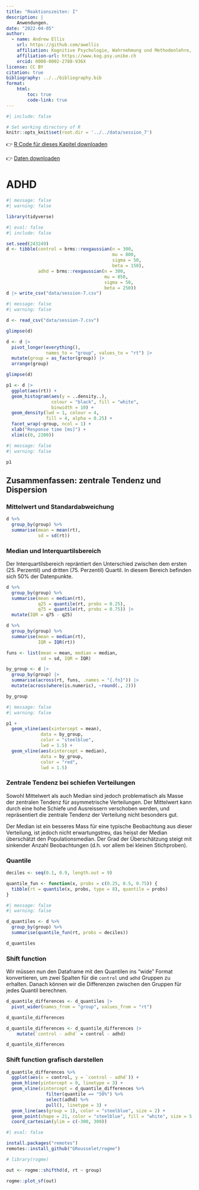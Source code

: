 ```yaml
---
title: "Reaktionszeiten: I"
description: | 
    Anwendungen.
date: "2022-04-05"
author:
  - name: Andrew Ellis
    url: https://github.com/awellis
    affiliation: Kognitive Psychologie, Wahrnehmung und Methodenlehre, Universität Bern 
    affiliation-url: https://www.kog.psy.unibe.ch
    orcid: 0000-0002-2788-936X
license: CC BY
citation: true
bibliography: ../../bibliography.bib
format:
    html:
        toc: true
        code-link: true
---
```


```r
#| include: false

# Set working directory of R
knitr::opts_knit$set(root.dir = '../../data/session_7')
```

:::{.callout-note}
👉 [R Code für dieses Kapitel downloaden](../../downloadable_files/response-times-1.R)

👉 [Daten downloaden](../../data/session_7/data/session-7.csv)
:::

# ADHD

```r
#| message: false
#| warning: false

library(tidyverse)
```

```r
#| eval: false
#| include: false

set.seed(243249)
d <- tibble(control = brms::rexgaussian(n = 300, 
                                        mu = 800, 
                                        sigma = 50, 
                                        beta = 150),
            adhd = brms::rexgaussian(n = 300, 
                                     mu = 850, 
                                     sigma = 50, 
                                     beta = 250))
d |> write_csv("data/session-7.csv")
```

```r
#| message: false
#| warning: false

d <- read_csv("data/session-7.csv")
```
 
```r
glimpse(d)
```

```r
d <- d |>
  pivot_longer(everything(), 
               names_to = "group", values_to = "rt") |> 
  mutate(group = as_factor(group)) |> 
  arrange(group)
```

```r
glimpse(d)
```

```r
p1 <- d |> 
  ggplot(aes(rt)) +
  geom_histogram(aes(y = ..density..), 
                 colour = "black", fill = "white",
                 binwidth = 10) +
  geom_density(lwd = 1, colour = 4,
               fill = 4, alpha = 0.25) +
  facet_wrap(~group, ncol = 1) +
  xlab("Response time [ms]") +
  xlim(c(0, 2200))
```

```r
#| message: false
#| warning: false

p1
```

## Zusammenfassen: zentrale Tendenz und Dispersion

### Mittelwert und Standardabweichung

```r
d %>% 
  group_by(group) %>% 
  summarise(mean = mean(rt),
            sd = sd(rt))
```

### Median und Interquartilsbereich

Der Interquartilsbereich repräntiert den Unterschied zwischen dem ersten (25. Perzentil) und dritten (75. Perzentil) Quartil. In diesem Bereich befinden sich 50% der Datenpunkte.

```r
d %>% 
  group_by(group) %>% 
  summarise(mean = median(rt),
            q25 = quantile(rt, probs = 0.25),
            q75 = quantile(rt, probs = 0.75)) |> 
  mutate(IQR = q75 - q25)
```

```r
d %>% 
  group_by(group) %>% 
  summarise(mean = median(rt),
            IQR = IQR(rt))
```

```r
funs <- list(mean = mean, median = median, 
             sd = sd, IQR = IQR)

by_group <- d |>
  group_by(group) |>
  summarise(across(rt, funs, .names = "{.fn}")) |>
  mutate(across(where(is.numeric), ~round(., 2)))
```

```r
by_group
```

```r
#| message: false
#| warning: false

p1 +
  geom_vline(aes(xintercept = mean), 
             data = by_group,
             color = "steelblue",
             lwd = 1.5) +
  geom_vline(aes(xintercept = median), 
             data = by_group, 
             color = "red",
             lwd = 1.5)
```

### Zentrale Tendenz bei schiefen Verteilungen

Sowohl Mittelwert als auch Median sind jedoch problematisch als Masse der zentralen Tendenz für asymmetrische Verteilungen. Der Mittelwert kann durch eine hohe Schiefe und Ausreissern verschoben werden, und repräsentiert die zentrale Tendenz der Verteilung nicht besonders gut. 

Der Median ist ein besseres Mass für eine typische Beobachtung aus dieser Verteilung, ist jedoch nicht erwartungstreu, das heisst der Median überschätzt den Populationsmedian. Der Grad der Überschätzung steigt mit sinkender Anzahl Beobachtungen (d.h. vor allem bei kleinen Stichproben).

### Quantile

```r
deciles <- seq(0.1, 0.9, length.out = 9)
```

```r
quantile_fun <- function(x, probs = c(0.25, 0.5, 0.75)) {
  tibble(rt = quantile(x, probs, type = 8), quantile = probs)
}
```

```r
#| message: false
#| warning: false

d_quantiles <- d %>% 
  group_by(group) %>% 
  summarise(quantile_fun(rt, probs = deciles))
```

```r
d_quantiles
```

### Shift function

Wir müssen nun den Dataframe mit den Quantilen ins "wide" Format konvertieren, um zwei Spalten für die `control` und `adhd` Gruppen zu erhalten. Danach können wir die Differenzen zwischen den Gruppen für jedes Quantil berechnen.

```r
d_quantile_differences <- d_quantiles |> 
  pivot_wider(names_from = "group", values_from = "rt") 
```

```r
d_quantile_differences
```

```r
d_quantile_differences <- d_quantile_differences |> 
    mutate(`control - adhd` = control - adhd)
```

```r
d_quantile_differences
```

### Shift function grafisch darstellen

```r
d_quantile_differences %>% 
  ggplot(aes(x = control, y = `control - adhd`)) +
  geom_hline(yintercept = 0, linetype = 3) +
  geom_vline(xintercept = d_quantile_differences %>% 
               filter(quantile == "50%") %>% 
               select(adhd) %>% 
               pull(), linetype = 3) +
  geom_line(aes(group = 1), color = "steelblue", size = 2) +
  geom_point(shape = 21, color = "steelblue", fill = "white", size = 5, stroke = 1) +
  coord_cartesian(ylim = c(-300, 300))
```

```r
#| eval: false

install.packages("remotes")
remotes::install_github("GRousselet/rogme")
```

```r
# library(rogme)
```

```r
out <- rogme::shifthd(d, rt ~ group)
```

```r
rogme::plot_sf(out)
```